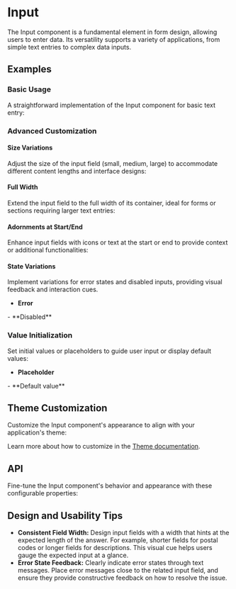 
<Meta of={InputStories} />

# Input
The Input component is a fundamental element in form design, allowing users to enter data.
Its versatility supports a variety of applications, from simple text entries to complex data inputs.
## Examples
### Basic Usage
A straightforward implementation of the Input component for basic text entry:
<ToggleCanvas sourceState="shown" of={InputStories.Basic} />

### Advanced Customization
#### Size Variations
Adjust the size of the input field (small, medium, large) to accommodate different content lengths and interface designs:
<ToggleCanvas of={InputStories.Sizes} />

#### Full Width
Extend the input field to the full width of its container, ideal for forms or sections requiring larger text entries:
<ToggleCanvas of={InputStories.FullWidth} />

#### Adornments at Start/End
Enhance input fields with icons or text at the start or end to provide context or additional functionalities:
<ToggleCanvas of={InputStories.StartEndAdorment} />

#### State Variations
Implement variations for error states and disabled inputs, providing visual feedback and interaction cues.

- **Error**
<ToggleCanvas of={InputStories.Error} />
- **Disabled**
<ToggleCanvas of={InputStories.Disabled} />

### Value Initialization
Set initial values or placeholders to guide user input or display default values:
- **Placeholder**
<ToggleCanvas of={InputStories.Placeholder} />
- **Default value**
<ToggleCanvas of={InputStories.DefaultValue} />

## Theme Customization
Customize the Input component's appearance to align with your application's theme:
<ThemeRender theme={inputTheme} />

Learn more about how to customize in the [Theme documentation](/docs/theme/getting-started).

## API
Fine-tune the Input component's behavior and appearance with these configurable properties:
<PropsTable name="Input" />

## Design and Usability Tips

- **Consistent Field Width:** Design input fields with a width that hints at the expected length of the answer. For example, shorter fields for postal codes or longer fields for descriptions. This visual cue helps users gauge the expected input at a glance.
- **Error State Feedback:** Clearly indicate error states through text messages. Place error messages close to the related input field, and ensure they provide constructive feedback on how to resolve the issue.

